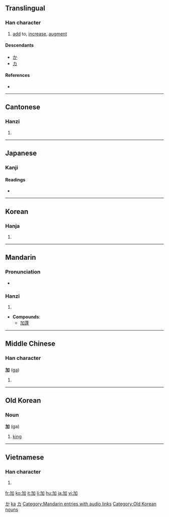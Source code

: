 ==Translingual==

===Han character===
{{Han char|rn=19|rad=力|as=03|sn=5|four=4600<sub>0</sub>|canj=大尸口 (KSR)}}

# [[add]] to, [[increase]], [[augment]]

====Descendants====
* [[か]]
* [[カ]]

====References====
* {{Han ref|kx=0146.130|dkj=02297|dj=0329.020|hdz=10366.010|uh=52A0|ud=21152|bh=A55B|bd=42331}}

[[Category:Han characters from which hiragana were derived|か]]
[[Category:Han characters from which kana were derived|ka]]
[[Category:Han characters from which katakana were derived|カ]]

----

==Cantonese==

===Hanzi===
{{yue-hanzi|jyut=|y=ga1}}

# {{defn|Cantonese|sort=力03}}

----

==Japanese==

===Kanji===
{{ja-kanji|grade=4|rs=力03}}

====Readings====
* {{ja-readings|on=[[か]] (ka)|kun=[[くわえる]] (kuwaeru), [[くわわる]] (kuwawaru), [[くわえて]] (kuwaete)}}

----

==Korean==

===Hanja===
{{ko-hanja|hangeul=[[가]]|rv=ga|mr=ka}}

# {{defn|Korean|sort=力03}}

----

==Mandarin==

===Pronunciation===
*{{audio|zh-jiā.ogg|audio}}

===Hanzi===
{{cmn-hanzi|pin=[[jiā]] ([[jia1]])|wg=chia<sup>1</sup>}}

# {{defn|Mandarin|sort=力03}}
* '''Compounds''':
** [[加蓬]]

[[Category:Mandarin entries with audio links]]

----

==Middle Chinese==

===Han character===
'''加''' ([[ga]])

# {{defn|Middle Chinese|sort=力03}}

----

==Old Korean==

===Noun===
'''加''' (ga)

# {{Goguryeo}} {{Buyeo}} [[king]]

[[Category:Old Korean nouns]]

----

==Vietnamese==

===Han character===
{{vi-hantu|[[gia]], [[chơ]]|rs=力03}}

# {{defn|Vietnamese|sort=力03}}

[[fr:加]]
[[ko:加]]
[[it:加]]
[[li:加]]
[[hu:加]]
[[ja:加]]
[[vi:加]]